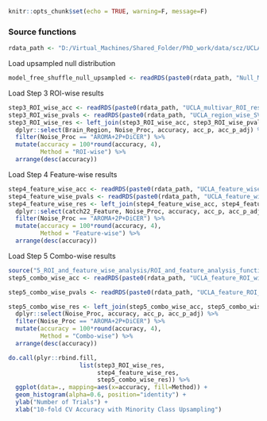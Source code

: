 ```r
knitr::opts_chunk$set(echo = TRUE, warning=F, message=F)
```

### Source functions
```r
rdata_path <- "D:/Virtual_Machines/Shared_Folder/PhD_work/data/scz/UCLA/Rdata/"
```

Load upsampled null distribution

```r
model_free_shuffle_null_upsampled <- readRDS(paste0(rdata_path, "Null_Model_Free_Shuffles_Upsampled.Rds"))
```


Load Step 3 ROI-wise results

```r
step3_ROI_wise_acc <- readRDS(paste0(rdata_path, "UCLA_multivar_ROI_res_svmLinear_upsample.Rds"))
step3_ROI_wise_pvals <- readRDS(paste0(rdata_path, "UCLA_region_wise_SVM_caret_upsampled_pvals.Rds"))
step3_ROI_wise_res <- left_join(step3_ROI_wise_acc, step3_ROI_wise_pvals) %>%
  dplyr::select(Brain_Region, Noise_Proc, accuracy, acc_p, acc_p_adj) %>%
  filter(Noise_Proc == "AROMA+2P+DiCER") %>%
  mutate(accuracy = 100*round(accuracy, 4),
         Method = "ROI-wise") %>%
  arrange(desc(accuracy))
```


Load Step 4 Feature-wise results

```r
step4_feature_wise_acc <- readRDS(paste0(rdata_path, "UCLA_feature_wise_multi_ROI_svmLinear_CV_upsampled.Rds"))
step4_feature_wise_pvals <- readRDS(paste0(rdata_path, "UCLA_feature_wise_SVM_caret_upsampled_pvals.Rds"))
step4_feature_wise_res <- left_join(step4_feature_wise_acc, step4_feature_wise_pvals) %>%
  dplyr::select(catch22_Feature, Noise_Proc, accuracy, acc_p, acc_p_adj) %>%
  filter(Noise_Proc == "AROMA+2P+DiCER") %>%
  mutate(accuracy = 100*round(accuracy, 4),
         Method = "Feature-wise") %>%
  arrange(desc(accuracy))
```

Load Step 5 Combo-wise results

```r
source("5_ROI_and_feature_wise_analysis/ROI_and_feature_analysis_functions.R")
step5_combo_wise_acc <- readRDS(paste0(rdata_path, "UCLA_feature_ROI_wise_multi_svmLinear_CV_upsampled.Rds"))

step5_combo_wise_pvals <- readRDS(paste0(rdata_path, "UCLA_feature_ROI_wise_SVM_caret_upsampled_pvals.Rds"))

step5_combo_wise_res <- left_join(step5_combo_wise_acc, step5_combo_wise_pvals) %>%
  dplyr::select(Noise_Proc, accuracy, acc_p, acc_p_adj) %>%
  filter(Noise_Proc == "AROMA+2P+DiCER") %>%
  mutate(accuracy = 100*round(accuracy, 4),
         Method = "Combo-wise") %>%
  arrange(desc(accuracy))
```


```r
do.call(plyr::rbind.fill,
                    list(step3_ROI_wise_res,
                         step4_feature_wise_res,
                         step5_combo_wise_res)) %>%
  ggplot(data=., mapping=aes(x=accuracy, fill=Method)) +
  geom_histogram(alpha=0.6, position="identity") +
  ylab("Number of Trials") +
  xlab("10-fold CV Accuracy with Minority Class Upsampling")
```


